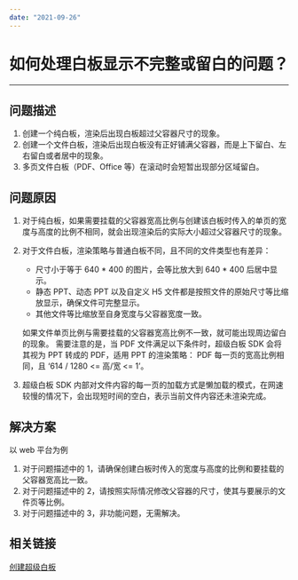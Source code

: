 ```yaml
---
date: "2021-09-26"
---
```

# 如何处理白板显示不完整或留白的问题？
---

## 问题描述

1. 创建一个纯白板，渲染后出现白板超过父容器尺寸的现象。
2. 创建一个文件白板，渲染后出现白板没有正好铺满父容器，而是上下留白、左右留白或者居中的现象。
3. 多页文件白板（PDF、Office 等）在滚动时会短暂出现部分区域留白。

## 问题原因

1. 对于纯白板，如果需要挂载的父容器宽高比例与创建该白板时传入的单页的宽度与高度的比例不相同，就会出现渲染后的实际大小超过父容器尺寸的现象。

2. 对于文件白板，渲染策略与普通白板不同，且不同的文件类型也有差异：
    - 尺寸小于等于 640 * 400 的图片，会等比放大到 640 * 400 后居中显示。
    - 静态 PPT、动态 PPT 以及自定义 H5 文件都是按照文件的原始尺寸等比缩放显示，确保文件可完整显示。
    - 其他文件等比缩放至自身宽度与父容器宽度一致。
    
    如果文件单页比例与需要挂载的父容器宽高比例不一致，就可能出现周边留白的现象。 需要注意的是，当 PDF 文件满足以下条件时，超级白板 SDK 会将其视为 PPT 转成的 PDF，适用 PPT 的渲染策略： PDF 每一页的宽高比例相同，且 ‘614 / 1280 <= 高/宽 <= 1’。

3. 超级白板 SDK 内部对文件内容的每一页的加载方式是懒加载的模式，在网速较慢的情况下，会出现短时间的空白，表示当前文件内容还未渲染完成。

## 解决方案

以 web 平台为例

1. 对于问题描述中的 1，请确保创建白板时传入的宽度与高度的比例和要挂载的父容器宽高比一致。
2. 对于问题描述中的 2，请按照实际情况修改父容器的尺寸，使其与要展示的文件页等比例。
3. 对于问题描述中的 3，非功能问题，无需解决。

## 相关链接

[创建超级白板](https://doc-zh.zego.im/article/11321)